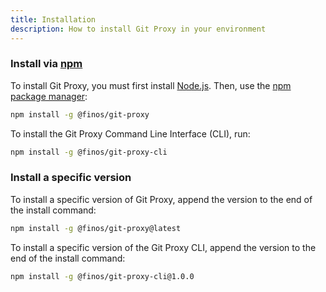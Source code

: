 ```yaml
---
title: Installation
description: How to install Git Proxy in your environment
---
```


### Install via [npm](https://www.npmjs.com/package/@finos/git-proxy)

To install Git Proxy, you must first install [Node.js](https://nodejs.org/en/download). Then, use the [npm package manager](https://www.npmjs.com/):

```bash
npm install -g @finos/git-proxy
```

To install the Git Proxy Command Line Interface (CLI), run:

```bash
npm install -g @finos/git-proxy-cli
```

### Install a specific version

To install a specific version of Git Proxy, append the version to the end of the install command:

```bash
npm install -g @finos/git-proxy@latest
```

To install a specific version of the Git Proxy CLI, append the version to the end of the install command:

```bash
npm install -g @finos/git-proxy-cli@1.0.0
```
